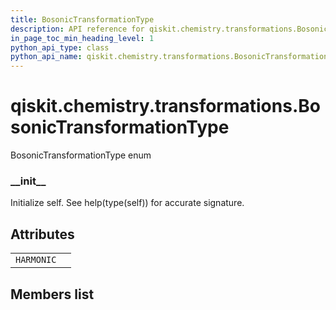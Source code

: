```yaml
---
title: BosonicTransformationType
description: API reference for qiskit.chemistry.transformations.BosonicTransformationType
in_page_toc_min_heading_level: 1
python_api_type: class
python_api_name: qiskit.chemistry.transformations.BosonicTransformationType
---
```


<span id="qiskit-chemistry-transformations-bosonictransformationtype" />

# qiskit.chemistry.transformations.BosonicTransformationType

<Class id="qiskit.chemistry.transformations.BosonicTransformationType" isDedicatedPage={true} github="https://github.com/qiskit-community/qiskit-aqua/tree/stable/0.8/qiskit/chemistry/transformations/bosonic_transformation.py" signature="BosonicTransformationType(value)" modifiers="class">
  BosonicTransformationType enum

  ### \_\_init\_\_

  <Function id="qiskit.chemistry.transformations.BosonicTransformationType.__init__" signature="__init__()">
    Initialize self. See help(type(self)) for accurate signature.
  </Function>

  ## Attributes

  |            |   |
  | ---------- | - |
  | `HARMONIC` |   |

  ## Members list
</Class>

